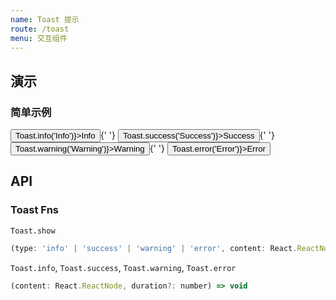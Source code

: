 ```yaml
---
name: Toast 提示
route: /toast
menu: 交互组件
---
```



## 演示

### 简单示例

<Playground>
  <Button onClick={() => Toast.info('Info')}>Info</Button>{' '}
  <Button onClick={() => Toast.success('Success')}>Success</Button>{' '}
  <Button onClick={() => Toast.warning('Warning')}>Warning</Button>{' '}
  <Button onClick={() => Toast.error('Error')}>Error</Button>
</Playground>

## API

### Toast Fns

`Toast.show`

```jsx
(type: 'info' | 'success' | 'warning' | 'error', content: React.ReactNode, duration?: number) => void
```

`Toast.info`, `Toast.success`, `Toast.warning`, `Toast.error`

```jsx
(content: React.ReactNode, duration?: number) => void
```
